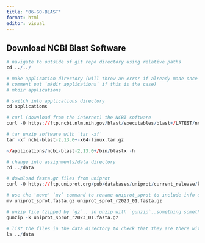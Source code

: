 ```yaml
---
title: "06-GO-BLAST"
format: html
editor: visual
---
```


## Download NCBI Blast Software

```r
# navigate to outside of git repo directory using relative paths
cd ../../

# make application directory (will throw an error if already made once
# comment out `mkdir applications` if this is the case)
# mkdir applications

# switch into applications directory
cd applications

# curl (download from the internet) the NCBI software
curl -O https://ftp.ncbi.nlm.nih.gov/blast/executables/blast+/LATEST/ncbi-blast-2.13.0+-x64-linux.tar.gz

# tar unzip software with `tar -xf`
tar -xf ncbi-blast-2.13.0+-x64-linux.tar.gz
```

```r
~/applications/ncbi-blast-2.13.0+/bin/blastx -h
```

```r

# change into assignments/data directory
cd ../data

# download fasta.gz files from uniprot
curl -O https://ftp.uniprot.org/pub/databases/uniprot/current_release/knowledgebase/complete/uniprot_sprot.fasta.gz

# use the 'move' `mv` command to rename uniprot_sprot to include info on year & assignment number
mv uniprot_sprot.fasta.gz uniprot_sprot_r2023_01.fasta.gz

# unzip file (zipped by `gz`.. so unzip with `gunzip`..something something)
gunzip -k uniprot_sprot_r2023_01.fasta.gz

# list the files in the data directory to check that they are there with the right names
ls ../data

```
